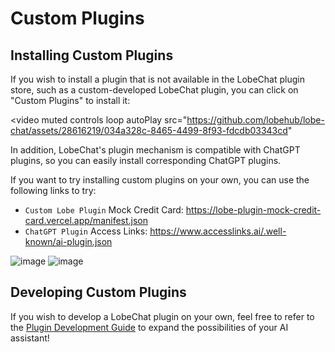 # Custom Plugins

## Installing Custom Plugins

If you wish to install a plugin that is not available in the LobeChat plugin store, such as a custom-developed LobeChat plugin, you can click on "Custom Plugins" to install it:

<video
  muted
  controls
  loop
  autoPlay
  src="https://github.com/lobehub/lobe-chat/assets/28616219/034a328c-8465-4499-8f93-fdcdb03343cd"
></video>

In addition, LobeChat's plugin mechanism is compatible with ChatGPT plugins, so you can easily install corresponding ChatGPT plugins.

If you want to try installing custom plugins on your own, you can use the following links to try:

- `Custom Lobe Plugin` Mock Credit Card: https://lobe-plugin-mock-credit-card.vercel.app/manifest.json
- `ChatGPT Plugin` Access Links: https://www.accesslinks.ai/.well-known/ai-plugin.json

![image](https://github.com/lobehub/lobe-chat/assets/28616219/bb9cd00f-b20c-4d7b-9c60-b921d350e319)
![image](https://github.com/lobehub/lobe-chat/assets/28616219/bdeb678e-6502-4667-86b1-504221ee7ded)

## Developing Custom Plugins

If you wish to develop a LobeChat plugin on your own, feel free to refer to the [Plugin Development Guide](/en/usage/plugins/development) to expand the possibilities of your AI assistant!
